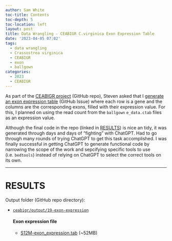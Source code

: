 ```yaml
---
author: Sam White
toc-title: Contents
toc-depth: 5
toc-location: left
layout: post
title: Data Wrangling - CEABIGR C.virginica Exon Expression Table
date: '2023-04-05 07:02'
tags: 
  - data wrangling
  - Crassostrea virginica
  - CEABIGR
  - exon
  - ballgown
categories: 
  - 2023
  - CEABIGR
---
```

As part of the [CEABIGR project](https://github.com/sr320/ceabigr) (GitHub repo), Steven asked that I [generate an exon expression table](https://github.com/RobertsLab/resources/issues/1609) (GitHub Issue) where each row is a gene and the columns are the corresponding exons, filled with their expression value. For this, I planned on using the read count from the `ballgown` `e_data.ctab` files as an expression value.

Although the final code in the repo (linked in [RESULTS](#results)) is nice an tidy, it was generated through days and days of "fighting" with ChatGPT. Had to go through many rounds of trying ChatGPT to get this task accomplished. I was finally successful in getting ChatGPT to generate functional code by narrowing the scope of the work and sepcifying specific tools to use (i.e. `bedtools`) instead of relying on ChatGPT to select the correct tools on its own.

---

# RESULTS

Output folder (GitHub repo directory):

- [`ceabigr/output/19-exon-expression`](https://github.com/sr320/ceabigr/tree/main/output/19-exon-expression)

  #### Exon expression file

  - [S12M-exon_expression.tab](https://github.com/sr320/ceabigr/blob/main/output/19-exon-expression/S12M-exon_expression.tab?raw=true) (~52MB)

